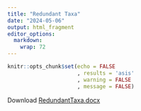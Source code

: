 ```yaml
---
title: "Redundant Taxa"
date: "2024-05-06"
output: html_fragment
editor_options: 
  markdown: 
    wrap: 72
---
```

```r
knitr::opts_chunk$set(echo = FALSE
                      , results = 'asis'
                      , warning = FALSE
                      , message = FALSE)
```
Download [RedundantTaxa.docx](links/RedundantTaxa_20231031.docx) 
